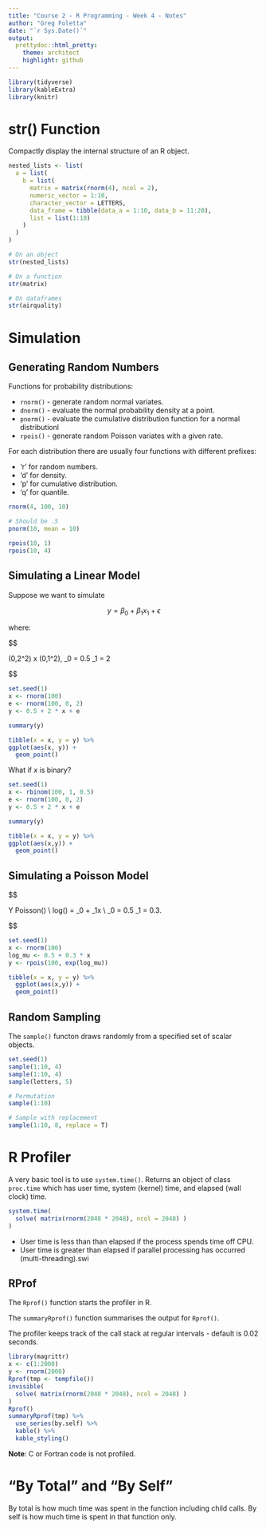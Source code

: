 ```yaml
---
title: "Course 2 - R Programming - Week 4 - Notes"
author: "Greg Foletta"
date: "`r Sys.Date()`"
output:
  prettydoc::html_pretty:
    theme: architect
    highlight: github
---
```


```r
library(tidyverse)
library(kableExtra)
library(knitr)
```

# str() Function

Compactly display the internal structure of an R object.

```r
nested_lists <- list(
  a = list(
    b = list(
      matrix = matrix(rnorm(4), ncol = 2),
      numeric_vector = 1:10,
      character_vector = LETTERS,
      data_frame = tibble(data_a = 1:10, data_b = 11:20),
      list = list(1:10)
    )
  )
)

# On an object
str(nested_lists)

# On a function
str(matrix)

# On dataframes
str(airquality)
```

# Simulation

## Generating Random Numbers

Functions for probability distributions:

- `rnorm()` - generate random normal variates.
- `dnorm()` - evaluate the normal probability density at a point.
- `pnorm()` - evaluate the cumulative distribution function for a normal distributionl
- `rpois()` - generate random Poisson variates with a given rate.

For each distribution there are usually four functions with different prefixes:

- 'r' for random numbers.
- 'd' for density.
- 'p' for cumulative distribution.
- 'q' for quantile.

```r
rnorm(4, 100, 10)

# Should be .5
pnorm(10, mean = 10)
```

```r
rpois(10, 1)
rpois(10, 4)
```
## Simulating a Linear Model

Suppose we want to simulate 

$$ y = \beta_0+ \beta_1x_1 + \epsilon $$

where:

$$

\epsilon \sim \mathcal{N}(0,2^2)
\text{. Assume }
x \sim \mathcal{N}(0,1^2), \beta_0 = 0.5
\text{ and }
\beta_1 = 2

$$

```r
set.seed(1)
x <- rnorm(100)
e <- rnorm(100, 0, 2)
y <- 0.5 + 2 * x + e

summary(y)

tibble(x = x, y = y) %>%
ggplot(aes(x, y)) +
  geom_point()
```

What if $x$ is binary?

```r
set.seed(1)
x <- rbinom(100, 1, 0.5)
e <- rnorm(100, 0, 2)
y <- 0.5 + 2 * x + e

summary(y)

tibble(x = x, y = y) %>%
ggplot(aes(x,y)) +
  geom_point()
```

## Simulating a Poisson Model

$$

Y \sim Poisson(\mu) \\
log(\mu) = \beta_0 + \beta_1x \\
\text{and } \beta_0 = 0.5 \text{ and } \beta_1 = 0.3.

$$

```r
set.seed(1)
x <- rnorm(100)
log_mu <- 0.5 + 0.3 * x
y <- rpois(100, exp(log_mu))

tibble(x = x, y = y) %>%
  ggplot(aes(x,y)) +
  geom_point()
```

## Random Sampling

The `sample()` functon draws randomly from a specified set of scalar objects.

```r
set.seed(1)
sample(1:10, 4)
sample(1:10, 4)
sample(letters, 5)

# Permutation
sample(1:10)

# Sample with replacement
sample(1:10, 8, replace = T)
```

# R Profiler

A very basic tool is to use `system.time()`. Returns an object of class `proc.time` which has user time, system (kernel) time, and elapsed (wall clock) time.

```r
system.time(
  solve( matrix(rnorm(2048 * 2048), ncol = 2048) )
)
```

- User time is less than than elapsed if the process spends time off CPU.
- User time is greater than elapsed if parallel processing has occurred (multi-threading).swi

## RProf

The `Rprof()` function starts the profiler in R.

The `summaryRprof()` function summarises the output for `Rprof()`. 

The profiler keeps track of the call stack at regular intervals - default is 0.02 seconds.

```r
library(magrittr)
x <- c(1:2000)
y <- rnorm(2000)
Rprof(tmp <- tempfile())
invisible(
  solve( matrix(rnorm(2048 * 2048), ncol = 2048) )
)
Rprof()
summaryRprof(tmp) %>%
  use_series(by.self) %>%
  kable() %>%
  kable_styling()
```

**Note**: C or Fortran code is not profiled.

# "By Total" and "By Self"

By total is how much time was spent in the function including child calls. By self is how much time is spent in that function only.

